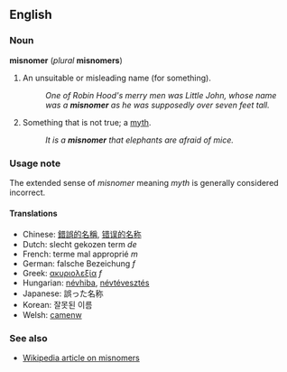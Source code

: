 ==English==
=== Noun ===
'''misnomer''' (''plural'' '''misnomers''')

#An unsuitable or misleading name (for something).
#:''One of Robin Hood's merry men was Little John, whose name was a '''misnomer''' as he was supposedly over seven feet tall.''
# Something that is not true; a [[myth]].
#:''It is a '''misnomer''' that elephants are afraid of mice.''

===Usage note===
The extended sense of ''misnomer'' meaning ''myth'' is generally considered incorrect.

====Translations====
*Chinese: [[錯誤的名稱]], [[错误的名称]]
*Dutch: slecht gekozen term ''de''
*French: terme mal approprié ''m''
*German: falsche Bezeichung ''f''
*Greek: [[ακυριολεξία]] ''f''
*Hungarian: [[névhiba]], [[névtévesztés]]
*Japanese: 誤った名称
*Korean: 잘못된 이름
*Welsh: [[camenw]]

===See also===
*[[w:misnomer|Wikipedia article on misnomers]]